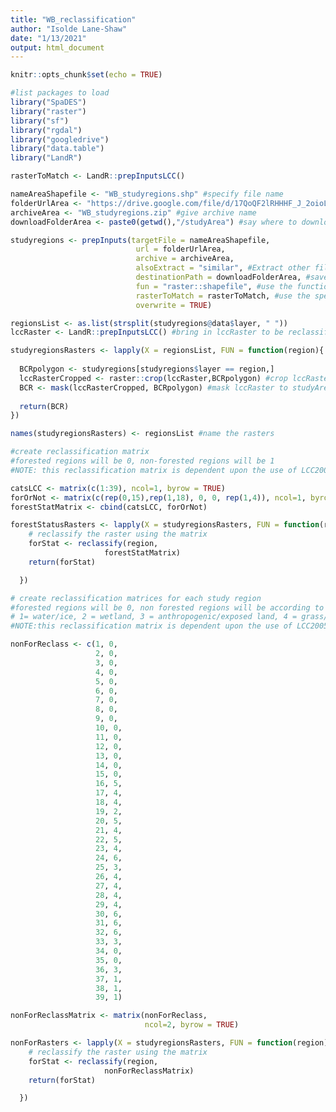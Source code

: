 ---
title: "WB_reclassification"
author: "Isolde Lane-Shaw"
date: "1/13/2021"
output: html_document
---

```{r setup, include=FALSE}
knitr::opts_chunk$set(echo = TRUE)
```


```{r packages}

#list packages to load
library("SpaDES")
library("raster")
library("sf")
library("rgdal")
library("googledrive")
library("data.table")
library("LandR")

```


```{r enterRasterToMatch}

rasterToMatch <- LandR::prepInputsLCC()

```



```{r enterStudyRegions, echo=FALSE}

nameAreaShapefile <- "WB_studyregions.shp" #specify file name
folderUrlArea <- "https://drive.google.com/file/d/17QoQF2lRHHHF_J_2oioLma8wFBMeVB-z/view?usp=sharing" #give file location 
archiveArea <- "WB_studyregions.zip" #give archive name
downloadFolderArea <- paste0(getwd(),"/studyArea") #say where to download to

studyregions <- prepInputs(targetFile = nameAreaShapefile, 
                            url = folderUrlArea,
                            archive = archiveArea, 
                            alsoExtract = "similar", #Extract other files with similar names
                            destinationPath = downloadFolderArea, #save the file to a folder in the working directory called studyArea
                            fun = "raster::shapefile", #use the function shapefile
                            rasterToMatch = rasterToMatch, #use the specified rasterToMatch to reproject to
                            overwrite = TRUE)

```


```{r getLCCRasters}

regionsList <- as.list(strsplit(studyregions@data$layer, " "))
lccRaster <- LandR::prepInputsLCC() #bring in lccRaster to be reclassified.

studyregionsRasters <- lapply(X = regionsList, FUN = function(region){
  
  BCRpolygon <- studyregions[studyregions$layer == region,]
  lccRasterCropped <- raster::crop(lccRaster,BCRpolygon) #crop lccRaster to studyArea
  BCR <- mask(lccRasterCropped, BCRpolygon) #mask lccRaster to studyArea
  
  return(BCR)  
})

names(studyregionsRasters) <- regionsList #name the rasters

```

```{r makeForestStatusRasters}



#create reclassification matrix
#forested regions will be 0, non-forested regions will be 1
#NOTE: this reclassification matrix is dependent upon the use of LCC2005 for the studyregion rasters

catsLCC <- matrix(c(1:39), ncol=1, byrow = TRUE)
forOrNot <- matrix(c(rep(0,15),rep(1,18), 0, 0, rep(1,4)), ncol=1, byrow = TRUE)
forestStatMatrix <- cbind(catsLCC, forOrNot)

forestStatusRasters <- lapply(X = studyregionsRasters, FUN = function(region){
    # reclassify the raster using the matrix
    forStat <- reclassify(region,
                     forestStatMatrix)
    return(forStat)

  })

```

```{r makeNonForRasters}

# create reclassification matrices for each study region
#forested regions will be 0, non forested regions will be according to the following:
# 1= water/ice, 2 = wetland, 3 = anthropogenic/exposed land, 4 = grass/cropland, 5 = shrub, 6 = bryoid 
#NOTE:this reclassification matrix is dependent upon the use of LCC2005 for the studyregion rasters 

nonForReclass <- c(1, 0,
                   2, 0,
                   3, 0,
                   4, 0,
                   5, 0,
                   6, 0,
                   7, 0,
                   8, 0,
                   9, 0,
                   10, 0,
                   11, 0,
                   12, 0,
                   13, 0,
                   14, 0,
                   15, 0,
                   16, 5,
                   17, 4,
                   18, 4,
                   19, 2,
                   20, 5,
                   21, 4,
                   22, 5,
                   23, 4,
                   24, 6,
                   25, 3,
                   26, 4,
                   27, 4,
                   28, 4,
                   29, 4,
                   30, 6,
                   31, 6,
                   32, 6,
                   33, 3,
                   34, 0,
                   35, 0,
                   36, 3,
                   37, 1,
                   38, 1,
                   39, 1)

nonForReclassMatrix <- matrix(nonForReclass, 
                              ncol=2, byrow = TRUE)

nonForRasters <- lapply(X = studyregionsRasters, FUN = function(region){
    # reclassify the raster using the matrix
    forStat <- reclassify(region,
                     nonForReclassMatrix)
    return(forStat)

  })

```




